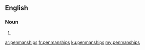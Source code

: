 ==English==

===Noun===
{{head|en|plural}}

# {{plural of|penmanship|lang=en}}

[[ar:penmanships]]
[[fr:penmanships]]
[[ku:penmanships]]
[[my:penmanships]]